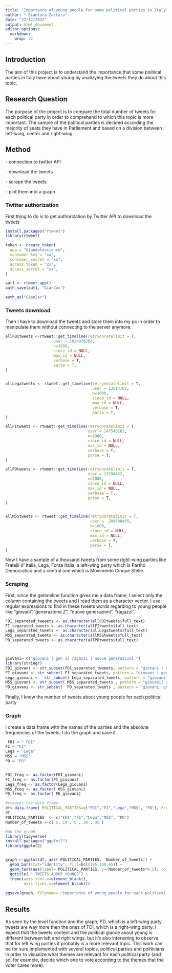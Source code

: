 ```yaml
---
title: "Importance of young people for some political parties in Italy"
author: " Gianluca Zaccaro"
date: "22/12/2022"
output: html_document
editor_options: 
  markdown: 
    wrap: 72
---
```


## Introduction 

The aim of this project is to understand the importance that some
political parties in Italy have about young by analizying the tweets they
do about this topic.

## Research Question 

The purpose of the project is to compare the total number of tweets for
each political party in order to comprehend to which this topic is more
important. The sample of the political parties is decided according the
majority of seats they have in Parliament and based on a division
between : left-wing, center and right-wing.

## Method

\- connection to twitter API

\- download the tweets

\- scrape the tweets

\- plot them into a graph

### Twitter authorization
First thing to do is to get authorization by Twitter API to download the tweets
```r
install.packages("rtweet")
library(rtweet)

token <- create_token(
  app = "Giandatascience",
  consumer_key = "xx",
  consumer_secret = "xx",
  access_token = "xx",
  access_secret = "xx",
)

aut1 <- rtweet_app()
auth_save(aut1, "GianZac")

auth_as("GianZac")
```

### Tweets download
Then I have to download the tweets and store them into my pc in order to manipulate them without connecting to the server anymore.
```r
allFDItweets <-rtweet::get_timeline(retryonratelimit = T,
                     user = 1024976264, 
                     n=1000,
                     since_id = NULL,
                     max_id = NULL,
                     verbose = T, 
                     parse = T,
)


allLegatweets <- rtweet::get_timeline(retryonratelimit = T,
                                      user = 13514762, 
                                      n=1000,
                                      since_id = NULL,
                                      max_id = NULL,
                                      verbose = T, 
                                      parse = T,
)

allFItweets <- rtweet::get_timeline(retryonratelimit = T,
                                    user = 147543162, 
                                    n=1000,
                                    since_id = NULL,
                                    max_id = NULL,
                                    verbose = T, 
                                    parse = T,
)

allPDtweets <- rtweet::get_timeline(retryonratelimit = T,
                                    user = 13294452, 
                                    n=1000,
                                    since_id = NULL,
                                    max_id = NULL,
                                    verbose = T, 
                                    parse = T,
)


allM5Stweets <- rtweet::get_timeline(retryonratelimit = T,
                                     user =  289400495, 
                                     n=1000,
                                     since_id = NULL,
                                     max_id = NULL,
                                     verbose = T, 
                                     parse = T,
)
```

Now I have a sample of a thousand tweets from some right-wing parties like Fratelli d' Italia, Lega, Forza Italia, a left-wing party which is Partito Democratico and a central one which is Movimento Cinque Stelle.

### Scraping
First, since the getimeline function gives me a data frame, I select only the column containing the tweets and I read them as a character vector.
I use regular expressions to find in these tweets words regarding to young people like "giovani","generazione Z", "nuove generazioni", "ragazzi".

```r
FDI_separeted_tweeets <- as.character(allFDItweets$full_text)
FI_separated_tweets <- as.character(allFItweets$full_text)
Lega_separated_tweets <- as.character(allLegatweets$full_text)
M5S_separated_tweets <- as.character(allM5Stweets$full_text)
PD_separated_tweets <- as.character(allPDtweets$full_text)



giovani= c("giovani | gen Z| ragazzi | nuove generazioni ")
library(stringr)
FDI_giovani <- str_subset(FDI_separeted_tweeets, pattern = "giovani | gen Z| ragazzi | nuove generazioni ")
FI_giovani <- str_subset( FI_separated_tweets, pattern = "giovani | gen Z| ragazzi | nuove generazioni ")
Lega_giovani <-  str_subset( Lega_separated_tweets, pattern = "giovani| gen Z| ragazzi | nuove generazioni")
M5S_giovani <- str_subset( M5S_separated_tweets , pattern = "giovani| gen Z| ragazzi | nuove generazioni ")
PD_giovani <- str_subset(  PD_separated_tweets , pattern = "giovani| gen Z| ragazzi | nuove generazioni")

```
Finally, I know the number of tweets about young people for each political party

### Graph
I create a data frame with the names of the parties and the absolute frequencies of the tweets.
I do the graph and save it.
```r
 FDI = " FDI"
FI = "FI"
Lega = "Lega"
M5S = "M5S"
PD = "PD"


FDI_freq <- as.factor(FDI_giovani)
FI_freq <- as.factor(FI_giovani)
Lega_freq <- as.factor(Lega_giovani)
M5S_freq <- as.factor( M5S_giovani)
PD_freq <- as.factor( PD_giovani)

#creates the data frame
df<-data.frame( POLITICAL_PARTIES=c("FDI","FI","Lega","M5S", "PD"), Freq=c( 5, 14 , 6 , 30 , 45 ))
df
POLITICAL_PARTIES  <- c("FDI","FI","Lega","M5S", "PD")
Number_of_tweets <-c( 5, 14 , 6 , 30 , 45 )

#do the graph
library(tidyverse)
install.packages("ggplot2")
library(ggplot2)


graph <-ggplot(df, aes( POLITICAL_PARTIES,  Number_of_tweets)) +
  geom_bar(stat="identity", fill=hcl(195,100,65)) +
  geom_text(aes(label= POLITICAL_PARTIES, y= Number_of_tweets*0.5), colour="white", size=5) +
  ggtitle( " TWEETS ABOUT YOUNGS") +
  theme(axis.text.x=element_blank(),
        axis.ticks.x=element_blank()) 
  
ggsave(graph, filename= "importance of young people for each political party.jpeg")
```


## Results
As seen by the level function and the graph, PD, which is a left-wing party, tweets are way more then the ones of FDI, which is a right-wing party.
I expect that the tweets content and the political glance about young is different between left and right wings, but it's also interesting to observe that for left wing parties it probably is a more relevant topic. 
This work can be for sure implemented with several topics, political parties and politicians in order to visualize what themes are relevant for each political party (and so, for example, decide which one to vote according to the themes that the voter cares more).